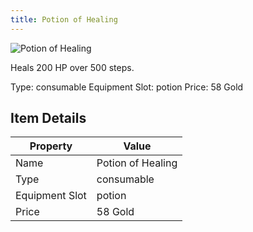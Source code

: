 ```yaml
---
title: Potion of Healing
---
```


<div className="flex items-start gap-6 mb-8">
  <div className="flex-shrink-0">
    <img src="/assets/resources/alchemy/healing_potion.png" alt="Potion of Healing" className="w-24 h-24 border rounded-lg" />
  </div>
  <div className="flex-1">
    <div className="space-y-2">
      <p className="text-lg text-muted-foreground">Heals 200 HP over 500 steps.</p>
      <div className="flex flex-wrap gap-4 text-sm">
        <span className="px-2 py-1 bg-green-100 dark:bg-green-900 rounded-md">
          Type: consumable
        </span>
        <span className="px-2 py-1 bg-purple-100 dark:bg-purple-900 rounded-md">
          Equipment Slot: potion
        </span>
        <span className="px-2 py-1 bg-yellow-100 dark:bg-yellow-900 rounded-md">
          Price: 58 Gold
        </span>
      </div>
    </div>
  </div>
</div>

## Item Details
| Property | Value |
|----------|-------|
| Name | Potion of Healing |
| Type | consumable |
| Equipment Slot | potion |
| Price | 58 Gold |

